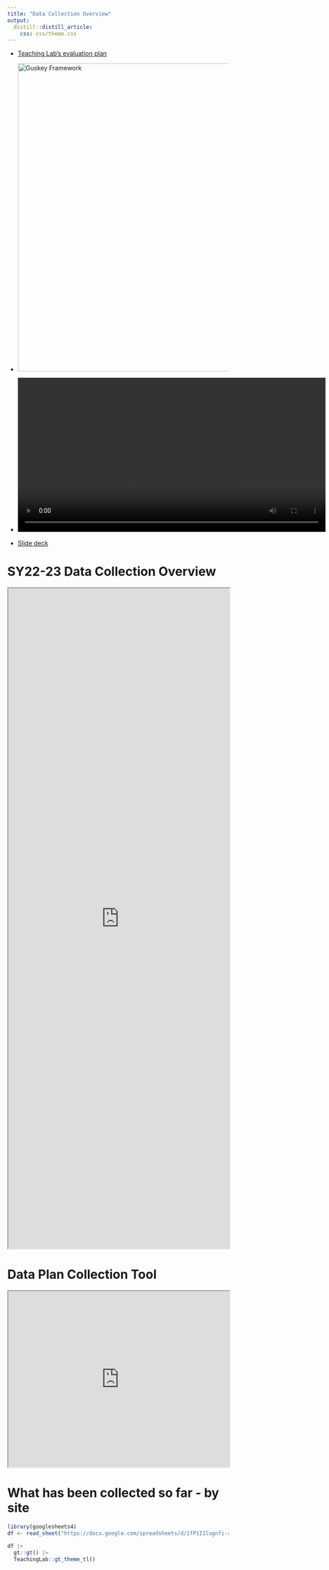 ```yaml
---
title: "Data Collection Overview"
output: 
  distill::distill_article:
    css: css/theme.css
---
```


<base target="_blank"/>

- <a href="https://docs.google.com/document/d/19yDyFCx1KeSPHlD9SLvLfG76FRGdfChL1hnCo_dV1zQ/edit?usp=sharing">Teaching Lab's evaluation plan</a>

- <img src="Images/Surveys/Teaching Lab Evaluation Plan Overview SY22-23.png" alt="Guskey Framework" width = "700">

- <video width="700" controls>
  <source src="https://drive.google.com/file/d/1VAZ_5YrY5SYmgwymRFB2uKII0Iv8SvZK/view?usp=sharing" type="video/mp4">
  Your browser does not support HTML video.
</video>

- <a href="https://docs.google.com/presentation/d/1q0cN-9w5nZiHSvC7ltSAJIqFaN8DFYoZGwhlD76rWuM/edit#slide=id.g12348856a48_0_1079">Slide deck</a>

# SY22-23 Data Collection Overview

<p align="center" class = "l-screen">

<iframe height = "1500px" width = "100%" class="l-screen-inset shaded" src="https://docs.google.com/document/d/e/2PACX-1vQZ9iNozHcw6p_JEs9q-0xQrfJ8nHAyC0Kj47PbWGgcD5PXLOPOwy3xyfno1o-alJztS8zqmTPzPA2N/pub?embedded=true"></iframe>

</p>

# Data Plan Collection Tool


<p align="center" class = "l-screen">

<iframe height = "400px" width = "100%" class="l-screen-inset shaded" src="https://zingtree.com/show/329834131#9"></iframe>

</p>

# What has been collected so far - by site

```r
library(googlesheets4)
df <- read_sheet("https://docs.google.com/spreadsheets/d/1fP1I1lugnfi-a5LpVgvtp1PtdRObColtvioTAFMtYqo/edit#gid=0", skip = 1)

df |>
  gt::gt() |>
  TeachingLab::gt_theme_tl()
```


